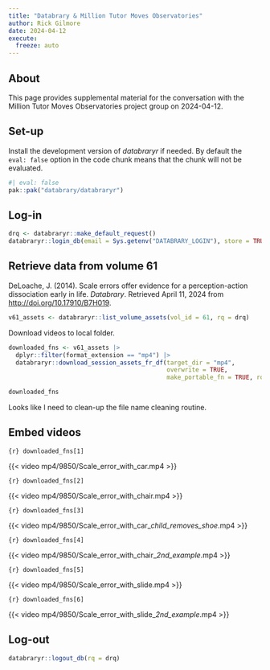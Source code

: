 ```yaml
---
title: "Databrary & Million Tutor Moves Observatories"
author: Rick Gilmore
date: 2024-04-12
execute:
  freeze: auto
---
```


## About

This page provides supplemental material for the conversation with the Million Tutor Moves Observatories project group on 2024-04-12.

## Set-up

Install the development version of *databraryr* if needed.
By default the `eval: false` option in the code chunk means that the chunk will not be evaluated.

```r
#| eval: false
pak::pak("databrary/databraryr")
```

## Log-in

```r
drq <- databraryr::make_default_request()
databraryr::login_db(email = Sys.getenv("DATABRARY_LOGIN"), store = TRUE, rq = drq)
```

## Retrieve data from volume 61

DeLoache, J. (2014). Scale errors offer evidence for a perception-action dissociation early in life. *Databrary*. Retrieved April 11, 2024 from <http://doi.org/10.17910/B7H019>.

```r
v61_assets <- databraryr::list_volume_assets(vol_id = 61, rq = drq)
```

Download videos to local folder.

```r
downloaded_fns <- v61_assets |>
  dplyr::filter(format_extension == "mp4") |>
  databraryr::download_session_assets_fr_df(target_dir = "mp4", 
                                            overwrite = TRUE,
                                            make_portable_fn = TRUE, rq = drq)

downloaded_fns
```

::: {.callout-note}

Looks like I need to clean-up the file name cleaning routine.

:::

## Embed videos

`{r} downloaded_fns[1]`

{{< video mp4/9850/Scale_error_with_car.mp4 >}}

`{r} downloaded_fns[2]`

{{< video mp4/9850/Scale_error_with_chair.mp4 >}}

`{r} downloaded_fns[3]`

{{< video mp4/9850/Scale_error_with_car__child_removes_shoe_.mp4 >}}

`{r} downloaded_fns[4]`

{{< video mp4/9850/Scale_error_with_chair__2nd_example_.mp4 >}}

`{r} downloaded_fns[5]`

{{< video mp4/9850/Scale_error_with_slide.mp4 >}}

`{r} downloaded_fns[6]`

{{< video mp4/9850/Scale_error_with_slide__2nd_example_.mp4 >}}

## Log-out

```r
databraryr::logout_db(rq = drq)
```
